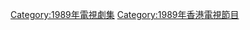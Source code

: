{{cat year nav
| year = 1989
| cat = 香港電視劇集
| sortkey = 香港電視劇集
| article = 香港電視劇
| in = 
}}

[[Category:1989年電視劇集|Category:1989年電視劇集]]
[[Category:1989年香港電視節目|Category:1989年香港電視節目]]